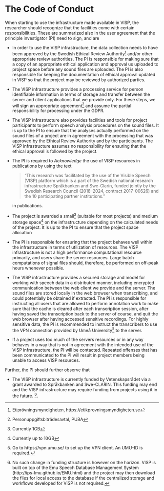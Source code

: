 

# The Code of Conduct

When starting to use the infrastructure made available in VISP, the researcher should recognize that the facilities come with certain responsibilities. These are summarized also in the user agreement that the principle investigator (PI)  need to sign, and are

* In order to use the VISP infrastructure, the data collection needs to have been approved by the 
Swedish Ethical Review Authority^[Etiprövningsmyndigheten, https://etikprovningsmyndigheten.se] and/or other appropriate review authorities. The PI is responsible for making sure that a copy of an appropriate ethical application and approval us uploaded to project space before any sound files are uploaded. The PI is also responsible for keeping the documentation of ethical approval updated in VISP so that the project may be reviewed by authorized parties.

* The VISP infrastructure provides a processing service for person identifiable information in terms of storage and transfer between the server and client applications that we provide only. For these steps, we will sign an appropriate agreement^[Personuppgiftsbiträdesavtal, PUBA] and assume the partial responsibility for processing under the GDPR.   

* The VISP infrastructure also provides facilities and tools for project participants to perform speech analysis procedures on the sound files. It is up to the PI to ensure that the analyses actually performed on the sound files of a project are in agreement with the processing that was approved by the Ethical Review Authority and by the participants. The VISP 
infrastructure assumes no responsibility for ensuring that the ethical approval is followed by the project.

* The PI is required to *Acknowledge* the use of VISP resources in publications by using the text
 
  > "This research was facilitated by the use of the Visible Speech (VISP) platform which is a part of the Swedish national research infrastructure Språkbanken and Swe-Clarin, funded jointly by the Swedish Research Council (2018–2024, contract 2017-00626) and the 10 participating partner institutions."
 
   in publications.

* The project is awarded a small^[Currently 1GB] (suitable for most projects) and medium storage space^[Currently up to 10GB] on the infrastructure depending on the calculated needs of the project. It is up to the PI to ensure that the project space allocation 

* The PI is responsible for ensuring that the project behaves well within the infrastructure in terms of utilization of resources. The VISP infrastructure is not a high performance computational resource primarily, and users share the server resources. Large batch computations of signal files should, therefore, be performed on off-peak hours whenever possible.

* The VISP infrastructure provides a secured storage and model for working with speech data in a distributed manner, including encrypted communication between the web client we provide and the server. The sound files are stored locally in the web browser when transcribing, and could potentially be obtained if extracted. The PI is responsible for instructing all users that are allowed to perform annotation work to make sure that the cache is cleared after each transcription session, after having saved the transcription back to the server of course, and quit the web browser after having accessed sensitive recordings. For highly sensitive data, the PI is recommended to instruct the transcribers to use the VPN connection provided by Umeå University^[Go to https://vpn.umu.se/ to set up the VPN client. An UMU-ID is required.] to the server.

* If a project uses too much of the servers resources or in any way behaves in a way that is not in agreement with the intended use of the VISP infrastructure, the PI will be contacted. Repeated offenses that has been communicated to the PI will result in project members being unable to access VISP resources.  

Further, the PI should further observe that

* The VISP infrastructure is currently funded by Vetenskapsrådet via a grant awarded to Språkbanken and Swe-CLARIN. This funding may end and the VISP infrastructure may require funding from projects using it in the future. ^[No such change in funding structure is however on the horizon. VISP is built on top of the Emu Speech Database Management System  (http://ips-lmu.github.io/EMU.html) and the project may then download the files for local access to the database if the centralized storage and workflows developed for VISP is not required.]. 

